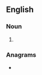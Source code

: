 ==English==

===Noun===
{{head|en|noun form}}

# {{plural of|en|wingspan}}

===Anagrams===
* {{anagrams|en|a=aginnpssw|spawnings|swing pans}}
